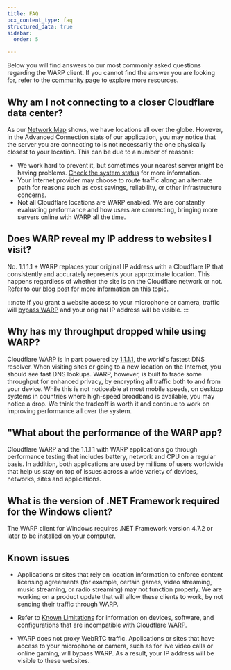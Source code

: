 ```yaml
---
title: FAQ
pcx_content_type: faq
structured_data: true
sidebar:
  order: 5

---
```


Below you will find answers to our most commonly asked questions regarding the WARP client. If you cannot find the answer you are looking for, refer to the [community page](https://community.cloudflare.com/) to explore more resources.

## Why am I not connecting to a closer Cloudflare data center?

As our [Network Map](https://www.cloudflare.com/network/) shows, we have locations all over the globe. However, in the Advanced Connection stats of our application, you may notice that the server you are connecting to is not necessarily the one physically closest to your location. This can be due to a number of reasons:

* We work hard to prevent it, but sometimes your nearest server might be having problems. [Check the system status](https://www.cloudflarestatus.com/?_ga=2.155811579.1117044671.1600983837-1079355427.1599074097) for more information.
* Your Internet provider may choose to route traffic along an alternate path for reasons such as cost savings, reliability, or other infrastructure concerns.
* Not all Cloudflare locations are WARP enabled. We are constantly evaluating performance and how users are connecting, bringing more servers online with WARP all the time.

## Does WARP reveal my IP address to websites I visit?

No. 1.1.1.1 + WARP replaces your original IP address with a Cloudflare IP that consistently and accurately represents your approximate location. This happens regardless of whether the site is on the Cloudflare network or not. Refer to our [blog post](https://blog.cloudflare.com/geoexit-improving-warp-user-experience-larger-network/) for more information on this topic.

:::note
If you grant a website access to your microphone or camera, traffic will [bypass WARP](#known-issues) and your original IP address will be visible.
:::

## Why has my throughput dropped while using WARP?

Cloudflare WARP is in part powered by [1.1.1.1](/1.1.1.1/), the world's fastest DNS resolver. When visiting sites or going to a new location on the Internet, you should see fast DNS lookups. WARP, however, is built to trade some throughput for enhanced privacy, by encrypting all traffic both to and from your device. While this is not noticeable at most mobile speeds, on desktop systems in countries where high-speed broadband is available, you may notice a drop. We think the tradeoff is worth it and continue to work on improving performance all over the system.

## "What about the performance of the WARP app?

Cloudflare WARP and the 1.1.1.1 with WARP applications go through performance testing that includes battery, network and CPU on a regular basis. In addition, both applications are used by millions of users worldwide that help us stay on top of issues across a wide variety of devices, networks, sites and applications.


## What is the version of .NET Framework required for the Windows client?

The WARP client for Windows requires .NET Framework version 4.7.2 or later to be installed on your computer.

## Known issues

- Applications or sites that rely on location information to enforce content licensing agreements (for example, certain games, video streaming, music streaming, or radio streaming) may not function properly. We are working on a product update that will allow these clients to work, by not sending their traffic through WARP.

- Refer to [Known Limitations](/cloudflare-one/connections/connect-devices/warp/troubleshooting/known-limitations/) for information on devices, software, and configurations that are incompatible with Cloudflare WARP.

- WARP does not proxy WebRTC traffic. Applications or sites that have access to your microphone or camera, such as for live video calls or online gaming, will bypass WARP. As a result, your IP address will be visible to these websites.